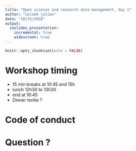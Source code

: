 ```yaml
---
title: "Open science and research data management, day 1"
author: "colomb julien"
date: "10/25/2018"
output:
  ioslides_presentation:
    incremental: true
    widescreen: true
---
```


```r
knitr::opts_chunk$set(echo = FALSE)
```

# Workshop timing

- 15 min breaks at 10:45 and 15h
- lunch 12h30 to 13h30
- end at 16:45
- Dinner tonite ?


# Code of conduct



# Question ?